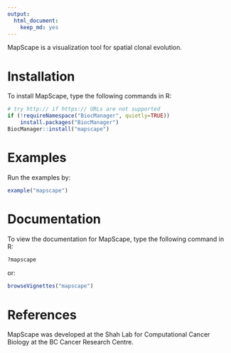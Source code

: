 ```yaml
---
output: 
  html_document: 
    keep_md: yes
---
```


MapScape is a visualization tool for spatial clonal evolution.

# Installation 

To install MapScape, type the following commands in R:

```r
# try http:// if https:// URLs are not supported
if (!requireNamespace("BiocManager", quietly=TRUE))
    install.packages("BiocManager")
BiocManager::install("mapscape")
```

# Examples 

Run the examples by: 

```r
example("mapscape")
```

# Documentation 

To view the documentation for MapScape, type the following command in R:

```r
?mapscape
```

or:

```r
browseVignettes("mapscape") 
```

# References

MapScape was developed at the Shah Lab for Computational Cancer Biology at the BC Cancer Research Centre.
 
